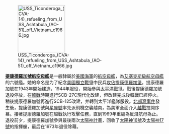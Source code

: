 [[File:USS_Ticonderoga_(CVA-14)_refueling_from_USS_Ashtabula_(AO-51)_off_Vietnam_c1966.jpg|150px]]

'''[[提康德羅加號航空母艦|提康德羅加號航空母艦]]'''是一艘隸屬於[[美國海軍|美國海軍]]的[[航空母艦|航空母艦]]，為[[艾塞克斯級航空母艦|艾塞克斯級航空母艦]]的六號艦。她的命名是为了紀念[[美國獨立戰爭|美國獨立戰爭]]中民兵[[攻佔提康德羅加堡|攻佔提康德羅加堡]]。提康德羅加號在1943年開始建造，1944年服役，開始參與[[太平洋戰爭|太平洋戰爭]]。戰後提康德羅加號退役停放，在[[韓戰|韓戰]]時期進行SCB-27C現代化改建，但改建完成後韓戰已經停火。稍後提康德羅加號再進行SCB-125改建，并轉到太平洋艦隊服役。[[北部灣事件|北部灣事件]]發生後，提康德羅加號與[[星座號航空母艦|星座號]]率先派飛機空襲越南，為美軍全面介入[[越戰|越戰]]拉開序幕。接著提康德羅加號在越戰執行攻擊任務，直到1969年重編為反潛航母為止。退役前夕，提康德羅加號參與最後兩次[[太陽神計畫|太陽神計畫]]，回收了[[太陽神16號|太陽神16號]]及[[太陽神17號|太陽神17號]]的指揮艙，最后在1973年退役除藉。